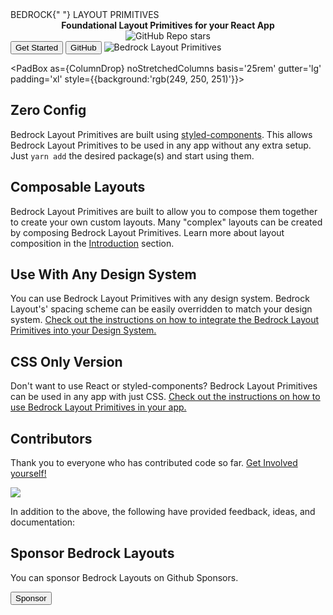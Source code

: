 
<Meta title="Overview/Bedrock Layout Primitives" />

<Stack gutter="xxl">
<Cover minHeight="40vh">
  <Split gutter="lg" switchAt="60rem">
    <Stack gutter='lg'>
      <Heading>
        BEDROCK{" "}
        <span style={{fontSize:'clamp(0.7rem, 10vw, 1.7rem)', lineHeight: "2rem", letterSpacing: "0.5ch" }}>
          LAYOUT PRIMITIVES
        </span>
      </Heading>
      <Center
        as="p"
        centerText
        style={{ fontSize: "clamp(0.7rem, 10vw, 1.5rem)" }}
      >
        <strong>Foundational Layout Primitives for your React App</strong>
      </Center>
      <Center centerChildren as='a' href='https://github.com/Bedrock-Layouts/Bedrock/stargazers'>
        <img src='https://img.shields.io/github/stars/Bedrock-Layouts/Bedrock?style=social' alt='GitHub Repo stars'/>
      </Center>
      <Inline gutter="lg" justify="center" switchAt='20rem'>
        <Button primary as="a" href="/docs/getting-started-introduction--page">
          Get Started
        </Button>
        <Button as="a" href="https://github.com/Bedrock-Layouts/Bedrock">
          GitHub
        </Button>
      </Inline>
    </Stack>
    <Frame style={{transform:'scale(0.8)'}}>
      <img src={justLogo} alt="Bedrock Layout Primitives" />
    </Frame>

  </Split>
</Cover>

<PadBox as={ColumnDrop} noStretchedColumns basis='25rem'  gutter='lg' padding='xl' style={{background:'rgb(249, 250, 251)'}}>
<div>

## Zero Config

Bedrock Layout Primitives are built using [styled-components](https://styled-components.com/). This allows Bedrock Layout Primitives to be used in any app without any extra setup. Just `yarn add` the desired package(s) and start using them.

</div>
<div>

## Composable Layouts

Bedrock Layout Primitives are built to allow you to compose them together to create your own custom layouts. Many "complex" layouts can be created by composing Bedrock Layout Primitives. Learn more about layout composition in the [Introduction](/docs/getting-started-introduction--page#what-is-composition) section.

</div>
<div>

## Use With Any Design System

You can use Bedrock Layout Primitives with any design system. Bedrock Layout's' spacing scheme can be easily overridden to match your design system. [Check out the instructions on how to integrate the Bedrock Layout Primitives into your Design System.](/docs/getting-started-spacing--page#integrating-with-your-design-system)

</div>
<div>

## CSS Only Version

Don't want to use React or styled-components? Bedrock Layout Primitives can be used in any app with just CSS. [Check out the instructions on how to use Bedrock Layout Primitives in your app.](/docs/css-only-a-css-only-version--page)

</div>
</PadBox>

<PadBox padding='xl'>

## Contributors

Thank you to everyone who has contributed code so far. [Get Involved yourself!](/docs/contributing--page)

<a href="https://github.com/Bedrock-Layouts/Bedrock/graphs/contributors">
  <img src="https://contrib.rocks/image?repo=Bedrock-Layouts/Bedrock" />
</a>

In addition to the above, the following have provided feedback, ideas, and documentation:

<Inline gutter="md">
  <a href="https://github.com/ajcwebdev" target="_blank">
    <Avatar
      src="https://avatars.githubusercontent.com/u/12433465?v=4"
      alt="Anthony Campolo ajcwebdev"
    />
  </a>
  <a href="https://github.com/httpete" target="_blank">
    <Avatar
      src="https://avatars.githubusercontent.com/u/1200635?v=4"
      alt="Pete Smith httpete"
    />
  </a>
  <a href="https://github.com/rajatk16" target="_blank">
    <Avatar
      src="https://avatars.githubusercontent.com/u/23185733?v=4"
      alt="Rajat rajatk16"
    />
  </a>
</Inline>

## Sponsor Bedrock Layouts

You can sponsor Bedrock Layouts on Github Sponsors.

  <a href="https://github.com/sponsors/Bedrock-Layouts?o=sd&sc=t ">
    <Button
      style={{
        cursor: "pointer",
        maxWidth: "min-content",
      }}
    >
      Sponsor
    </Button>
  </a>
</PadBox>

</Stack>
